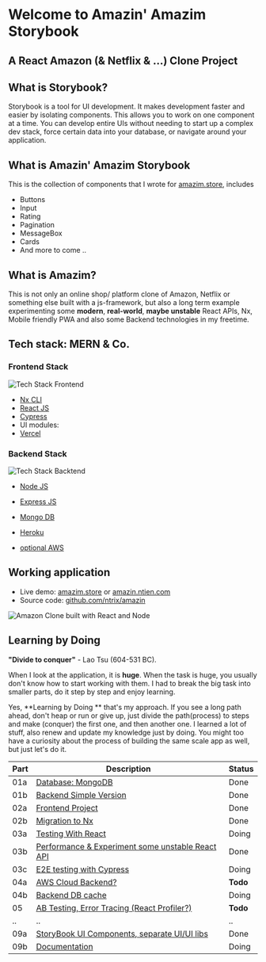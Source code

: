 <Meta title="Intro" />

# Welcome to Amazin' Amazim Storybook

## A React Amazon (& Netflix & ...) Clone Project

## What is Storybook?

Storybook is a tool for UI development. It makes development faster and easier by isolating components.
This allows you to work on one component at a time. You can develop entire UIs without needing to start up a complex dev stack, force certain data into your database, or navigate around your application.

## What is Amazin' Amazim Storybook

This is the collection of components that I wrote for [amazim.store][amazim], includes

- Buttons
- Input
- Rating
- Pagination
- MessageBox
- Cards
- And more to come ..

## What is Amazim?

This is not only an online shop/ platform clone of Amazon, Netflix or something else built with a js-framework,
but also a long term example experimenting some **modern**, **real-world**, **maybe unstable** React APIs, Nx, Mobile friendly PWA and also some Backend technologies in my freetime.

## Tech stack: MERN & Co.

### Frontend Stack

![Tech Stack Frontend][stackFE]

- [Nx CLI][nx]
- [React JS][react]
- [Cypress][cy]
- UI modules:
- [Vercel][vercel]

### Backend Stack

![Tech Stack Backtend][stackBE]
- [Node JS][Node]
- [Express JS][express]
- [Mongo DB][mongo]

- [Heroku][heroku]
- [optional AWS][aws]

[nx]: https://nx.dev/
[react]: https://reactjs.org/
[node]: https://nodejs.org/
[express]: https://expressjs.com/
[mongo]: https://www.mongodb.com/
[vercel]: https://vercel.com/
[heroku]: https://www.heroku.com/

## Working application

- Live demo: [amazim.store][amazim] or [amazin.ntien.com][amazin]
- Source code: [github.com/ntrix/amazin][source]

![Amazon Clone built with React and Node][demo]

## Learning by Doing

**"Divide to conquer"** - Lao Tsu (604-531 BC).

When I look at the application, it is **huge**. When the task is huge, you usually don't know how to start working with them.
I had to break the big task into smaller parts, do it step by step and enjoy learning.

Yes, **Learning by Doing ** that's my approach. If you see a long path ahead, don't heap or run or give up, just divide the path(process) to steps and make (conquer) the first one, and then another one.
I learned a lot of stuff, also renew and update my knowledge just by doing. You might too have a curiosity about the process of building the same scale app as well, but just let's do it.


| Part | Description                                                                     | Status |
| ---- | ------------------------------------------------------------------------------- | ------ |
| 01a  | [Database: MongoDB][atlas]                                                      | Done   |
| 01b  | [Backend Simple Version][BE]                                                    | Done   |
| 02a  | [Frontend Project][FE]                                                          | Done   |
| 02b  | [Migration to Nx][Nx]                                                           | Done   |
| 03a  | [Testing With React][testing]                                                   | Doing  |
| 03b  | [Performance & Experiment some unstable React API][reactAPI]                    | Done   |
| 03c  | [E2E testing with Cypress][cy]                                                  | Doing  |
| 04a  | [AWS Cloud Backend?][aws]                                                       | **Todo**   |
| 04b  | [Backend DB cache][redis]                                                       | Doing  |
| 05   | [AB Testing, Error Tracing (React Profiler?)][profiler]                         | **Todo**   |
| ..   | ..                                                                              | ..     |
| 09a  | [StoryBook UI Components, separate UI/UI libs][storybook]                       | Done   |
| 09b  | [Documentation][mdx]                                                            | Doing  |

[atlas]: https://www.mongodb.com/cloud/atlas
[BE]: https://github.com/ntrix/amazin-be
[FE]: https://github.com/ntrix/amazin
[testing]: https://testing-library.com/
[reactAPI]: https://reactjs.org/docs/concurrent-mode-suspense.html
[storybook]: https://storybook.js.org/
[cy]: https://www.cypress.io/
[swagger]: https://swagger.io/

[stackFE]: https://raw.githubusercontent.com/ntrix/amazin/nx/apps/amazin/src/stories/img/nx-react-cy.jpeg
[stackBE]: hhttps://raw.githubusercontent.com/ntrix/amazin/nx/apps/amazin/src/stories/img/mongo-expresss-react-node-heroku-dbatlas.jpeg
[demo]: https://raw.githubusercontent.com/ntrix/amazin/nx/apps/amazin/src/stories/img/amazim-react-demo-ntien.gif
[amazim]: https://amazim.store/
[amazin]: https://amazin.ntien.com/
[source]: https://github.com/ntrix/amazin
[aws]: https://aws.com/
[redis]: https://redis.com/
[profiler]: https://reactjs.org/docs/profiler.html
[mdx]: https://mdxjs.com/
